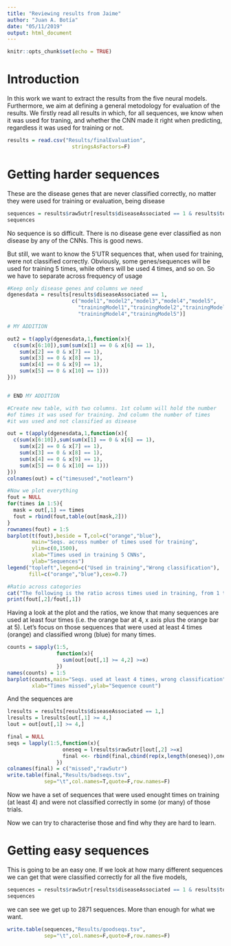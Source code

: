 ```yaml
---
title: "Reviewing results from Jaime"
author: "Juan A. Botía"
date: "05/11/2019"
output: html_document
---
```


```r
knitr::opts_chunk$set(echo = TRUE)
```

# Introduction

In this work we want to extract the results from the five neural models. Furthermore, we aim at defining a general metodology for evaluation of the results. We firstly read all results in which, for all sequences, we know when it was used for traning, and whether the CNN made it right when predicting, regardless it was used for training or not.

```r
results = read.csv("Results/finalEvaluation",
                     stringsAsFactors=F)
```


# Getting harder sequences

These are the disease genes that are never classified correctly, no matter they were used for training or evaluation, being disease

```r
sequences = results$raw5utr[results$diseaseAssociated == 1 & results$totalSum == 0]
sequences
```

No sequence is so difficult. There is no disease gene ever classified as non disease by any of the CNNs. This is good news.

But still, we want to know the 5'UTR sequences that, when used for training, were not classified correctly. Obviously, some genes/sequences will be used for training 5 times, while others will be used 4 times, and so on. So we have to separate across frequency of usage

```r
#Keep only disease genes and columns we need
dgenesdata = results[results$diseaseAssociated == 1,
                     c("model1","model2","model3","model4","model5",
                       "trainingModel1","trainingModel2","trainingModel3",
                       "trainingModel4","trainingModel5")]

# MY ADDITION

out2 = t(apply(dgenesdata,1,function(x){
  c(sum(x[6:10]),sum(sum(x[1] == 0 & x[6] == 1),
    sum(x[2] == 0 & x[7] == 1),
    sum(x[3] == 0 & x[8] == 1),
    sum(x[4] == 0 & x[9] == 1),
    sum(x[5] == 0 & x[10] == 1)))
}))


# END MY ADDITION

#Create new table, with two columns. 1st column will hold the number 
#of times it was used for training. 2nd column the number of times 
#it was used and not classified as disease

out = t(apply(dgenesdata,1,function(x){
  c(sum(x[6:10]),sum(sum(x[1] == 0 & x[6] == 1),
    sum(x[2] == 0 & x[7] == 1),
    sum(x[3] == 0 & x[8] == 1),
    sum(x[4] == 0 & x[9] == 1),
    sum(x[5] == 0 & x[10] == 1)))
}))
colnames(out) = c("timesused","notlearn")

#Now we plot everything
fout = NULL
for(times in 1:5){
  mask = out[,1] == times
  fout = rbind(fout,table(out[mask,2]))
}
rownames(fout) = 1:5
barplot(t(fout),beside = T,col=c("orange","blue"),
        main="Seqs. across number of times used for training",
        ylim=c(0,1500),
        xlab="Times used in training 5 CNNs",
        ylab="Sequences")
legend("topleft",legend=c("Used in training","Wrong classification"),
       fill=c("orange","blue"),cex=0.7)

#Ratio across categories
cat("The following is the ratio across times used in training, from 1 to 5")
print(fout[,2]/fout[,1])
```

Having a look at the plot and the ratios, we know that many sequences are used at least four times (i.e. the orange bar at 4, x axis plus the orange bar at 5). Let's focus on those sequences that were used at least 4 times (orange) and classified wrong (blue) for many times. 

```r
counts = sapply(1:5,
                function(x){
                  sum(out[out[,1] >= 4,2] >=x)
                })
names(counts) = 1:5
barplot(counts,main="Seqs. used at least 4 times, wrong classification",
        xlab="Times missed",ylab="Sequence count")
```

And the sequences are

```r
lresults = results[results$diseaseAssociated == 1,]
lresults = lresults[out[,1] >= 4,]
lout = out[out[,1] >= 4,]

final = NULL
seqs = lapply(1:5,function(x){
                  oneseq = lresults$raw5utr[lout[,2] >=x]
                  final <<- rbind(final,cbind(rep(x,length(oneseq)),oneseq))
                })
colnames(final) = c("missed","raw5utr")
write.table(final,"Results/badseqs.tsv",
            sep="\t",col.names=T,quote=F,row.names=F)
```

Now we have a set of sequences that were used enought times on training (at least 4) and were not classified correctly in some (or many) of those trials. 

Now we can try to characterise those and find why they are hard to learn.

# Getting easy sequences

This is going to be an easy one. If we look at how many different sequences we can get that were classified correctly for all the five models, 

```r
sequences = results$raw5utr[results$diseaseAssociated == 1 & results$totalSum == 5]
sequences
```

we can see we get up to 2871 sequences. More than enough for what we want.

```r
write.table(sequences,"Results/goodseqs.tsv",
            sep="\t",col.names=F,quote=F,row.names=F)
```

